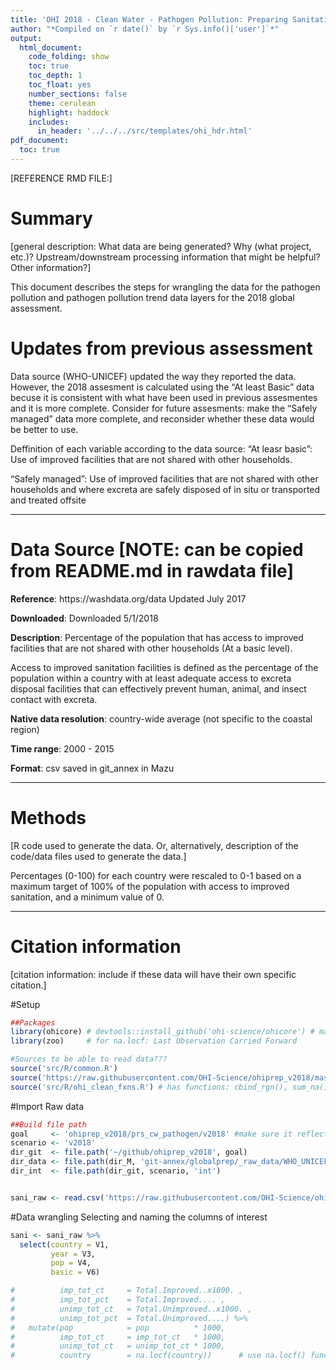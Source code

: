 ```yaml
---
title: 'OHI 2018 - Clean Water - Pathogen Pollution: Preparing Sanitation data'
author: "*Compiled on `r date()` by `r Sys.info()['user']`*"
output: 
  html_document:
    code_folding: show
    toc: true
    toc_depth: 1
    toc_float: yes
    number_sections: false
    theme: cerulean
    highlight: haddock
    includes: 
      in_header: '../../../src/templates/ohi_hdr.html'
pdf_document:
  toc: true
---
```


[REFERENCE RMD FILE:
]

# Summary
[general description: What data are being generated? Why (what project, etc.)? Upstream/downstream processing information that might be helpful?  Other information?]

This document describes the steps for wrangling the data for the pathogen pollution and pathogen pollution trend data layers for the 2018 global assessment.

# Updates from previous assessment
Data source (WHO-UNICEF) updated the way they reported the data. However, the 2018 assesment is calculated using the "At least Basic" data becuse it is consistent with what have been used in previous assesmentes and it is more complete. 
Consider for future assesments: make the "Safely managed" data more complete, and reconsider whether these data would be better to use.

Deffinition of each variable according to the data source:
"At leasr basic": Use of improved facilities that are not shared with other households.

"Safely managed": Use of improved facilities that are not shared with other households and where excreta are safely disposed of in situ or transported and treated offsite

***

# Data Source [NOTE: can be copied from README.md in rawdata file]
**Reference**: 
            https://washdata.org/data
            Updated July 2017

**Downloaded**: Downloaded 5/1/2018

**Description**:  Percentage of the population that has access to improved facilities that are not shared with other households (At a basic level).

Access to improved sanitation facilities is defined as the percentage of the population within a country with at least adequate access to excreta disposal facilities that can effectively prevent human, animal, and insect contact with excreta.

**Native data resolution**: country-wide average (not specific to the coastal region)

**Time range**: 2000 - 2015

**Format**:  csv saved in git_annex in Mazu

***
  
# Methods
[R code used to generate the data. Or, alternatively, description of the code/data files used to generate the data.]

Percentages (0-100) for each country were rescaled to 0-1 based on a maximum target of 100% of the population with access to improved sanitation, and a minimum value of 0.

***

# Citation information  
[citation information: include if these data will have their own specific citation.]


#Setup

```r
##Packages
library(ohicore) # devtools::install_github('ohi-science/ohicore') # may require uninstall and reinstall
library(zoo)     # for na.locf: Last Observation Carried Forward

#Sources to be able to read data???
source('src/R/common.R')
source('https://raw.githubusercontent.com/OHI-Science/ohiprep_v2018/master/src/R/common.R')
source('src/R/ohi_clean_fxns.R') # has functions: cbind_rgn(), sum_na()
```

#Import Raw data

```r
##Build file path
goal     <- 'ohiprep_v2018/prs_cw_pathogen/v2018' #make sure it reflects the year of the assessment
scenario <- 'v2018'
dir_git  <- file.path('~/github/ohiprep_v2018', goal)
dir_data <- file.path(dir_M, 'git-annex/globalprep/_raw_data/WHO_UNICEF/d2018/')
dir_int  <- file.path(dir_git, scenario, 'int')


sani_raw <- read.csv('https://raw.githubusercontent.com/OHI-Science/ohiprep_v2018/master/globalprep/prs_cw_pathogen/v2018/raw/JMP_2017_WLD.csv',  header = FALSE, sep = ",", na.strings = c(NA, ''), skip = 2, stringsAsFactors = FALSE) 

```
#Data wrangling
Selecting and naming the columns of interest
```r
sani <- sani_raw %>%
  select(country = V1,
         year = V3,
         pop = V4,
         basic = V6)

#          imp_tot_ct     = Total.Improved..x1000. ,
#          imp_tot_pct    = Total.Improved.... ,
#          unimp_tot_ct   = Total.Unimproved..x1000. ,
#          unimp_tot_pct  = Total.Unimproved....) %>%
#   mutate(pop            = pop          * 1000,
#          imp_tot_ct     = imp_tot_ct   * 1000,
#          unimp_tot_ct   = unimp_tot_ct * 1000,
#          country        = na.locf(country))      # use na.locf() function from zoo package to fill down for country names

```









